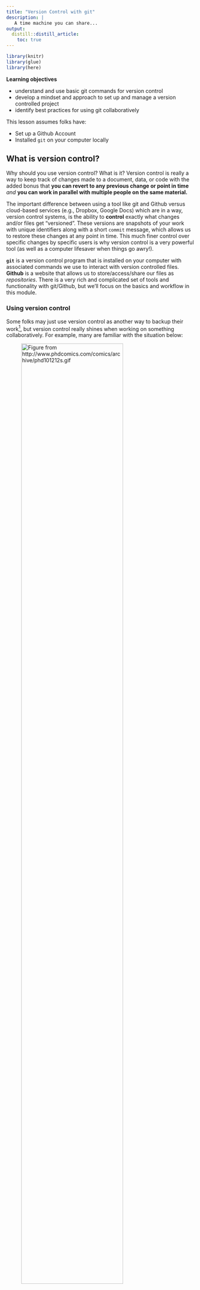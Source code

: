 ```yaml
---
title: "Version Control with git"
description: | 
   A time machine you can share...
output: 
  distill::distill_article:
    toc: true
---
```


```r

library(knitr)
library(glue)
library(here)

```

::: {.obj}
**Learning objectives**

-   understand and use basic git commands for version control
-   develop a mindset and approach to set up and manage a version controlled project
-   identify best practices for using git collaboratively
:::

This lesson assumes folks have: 

 - Set up a Github Account
 - Installed `git` on your computer locally

## What is version control?

Why should you use version control? What is it? Version control is really a way to keep track of changes made to a document, data, or code with the added bonus that **you can revert to any previous change or point in time** *and* **you can work in parallel with multiple people on the same material.** 

The important difference between using a tool like git and Github versus cloud-based services (e.g., Dropbox, Google Docs) which are in a way, version control systems, is the ability to **control** exactly what changes and/or files get "versioned". These versions are snapshots of your work with unique identifiers along with a short `commit` message, which allows us to restore these changes at any point in time. This much finer control over specific changes by specific users is why version control is a very powerful tool (as well as a computer lifesaver when things go awry!). 

**`git`** is a version control program that is installed on your computer with associated commands we use to interact with version controlled files. **Github** is a website that allows us to store/access/share our files as *repositories*. There is a very rich and complicated set of tools and functionality with git/Github, but we'll focus on the basics and workflow in this module.

### Using version control

Some folks may just use version control as another way to backup their work^[ [Git xkcd](https://xkcd.com/1597/) ], but version control really shines when working on something collaboratively. For example, many are familiar with the situation below:

![Figure from http://www.phdcomics.com/comics/archive/phd101212s.gif](images/final_doc_phd_comics.png){width=80% .external} 

<br>

The comic shows a single thesis document, but really the situation isn't any different than a big data analysis project, or preparation of a product. A common series of steps are generally taken by a multiple people, for example:

 1. Download/gather data
 2. Clean/transform data
 3. Analyze and visualize data
 4. Produce a front facing product or report
 
The reality is when assigning these tasks (or subtask), there is often overlap. Or maybe one piece depends on another. Complex collaborative projects really require some forethought in how to set things up so everyone can seamlessly stitch their contribution into the overall fabric of a project without holding up the process for other team members.

<aside>

With version control, if changes you make break things, it's easy to revert or get back to an earlier working version using the [commit timeline](https://git-scm.com/book/en/v2/Git-Basics-Viewing-the-Commit-History), because we have access to the history our changes.

</aside>

:::challenge

<font color="#009E73">**Pause and Discuss!**</font> 

<p style="line-height: 1.5em;">
If you had 10 people to work on a big project with steps outlined above, how would you approach it? How would you break out these pieces or subtasks? How would you track progress? 
</p>
:::

<br>


This module will cover version control with **`git`**, including the basic commands, but it's important to remember:  

 > **Understanding and learning how to approach, setup, and implement collaborative projects with version control are just as important as learning `git` commands**

Developing the skills to organize and collaborate effectively by using tools like `git` to integrate work together is really at the root of successful version control! What we want you to come away with is a real understanding of not just the `git` commands but how to implement version control so it's useful (not just another way to back things up...see below).



![*Learn to leverage the power of git for things other than just a backup!* (Figure from https://xkcd.com/1597/)](images/xkcd_using_git.png){width=60% .external}

(ref:xkcdGit) *Learn to leverage the power of git for things other than just a backup! (Figure from https://xkcd.com/1597/)*

```r

include_graphics(here("images/xkcd_using_git.png"))

```


## Learning `git` through a project

Sometimes the best way to learn is to walk through a real-world example. Let's walk through a simplified example of a common set of tasks a team may face using R and learning `git` along the way.

Lets imagine we have a team of 3 folks, <font color="#5f3dc4">**Jo**</font>, <font color="#2b8a3e">**Mo**</font>, and <font color="#e67700">**Main**</font>. Each has a unique skill set, and each knows how to use `R` and `git`. The team is tasked with downloading and visualizing flow data for a specific river gage to provide status report updates on a monthly basis, which are used for various regulatory actions (i.e., how much water is available for diversion, how flows relate to period of record averages, etc). 

```r

include_graphics(here("images", "team_and_task_annot.png"))

```


Let's get started! First we need to make sure everything is setup and installed.

### Setup `git` locally

We highly recommend Jenny Bryan & Jim Hester's [happygitwithr](https://happygitwithr.com) website because it covers everything (and more) that you may encounter when using `git` with R. In particular, please take a moment to check/update your `git` installation and configure Github. The following links will help with this:

 - [**Install Git**](https://happygitwithr.com/install-git.html)
 - [**Introduce yourself to Git**](https://happygitwithr.com/hello-git.html)

The {[`usethis`](https://usethis.r-lib.org/articles/articles/usethis-setup.html)} package is an excellent option to help you get things setup within R, like this:

```r

library(usethis)

use_git_config(user.name = "yoda", user.email = "yoda2021@example.org")

```

Remember, we only need to do this once!^[If you ever need to edit your global/git profile, you can use a situation report, `usethis::git_sitrep()` to see what settings exist and how to diagnose problems ]

### Create a Repository

There are several ways to create repositories on Github and with RStudio^[ [see this excellent overview of the various ways to create/link an RStudio project with a Github repository](https://happygitwithr.com/usage-intro.html) ]. We recommend the *[Github first](https://happygitwithr.com/new-github-first.html#new-github-first)* option as it's easiest to intialize and manage. 

Please go to Github.com and login. From there, let's create a new repository!

:::challenge

<font color="#009E73">**Challenge**</font> 

<p style="line-height: 1.5em;">
Please take a moment and create a new repository on Github following the [happygitwithr.com instructions](https://happygitwithr.com/new-github-first.html#new-github-first). 

  - Name the repository `water-is-life`
  - Check the **Add a README file** box at the bottom
  - Make this a public repository
</p>
:::

<details>
  <summary class="challenge-ans-title"><font color="#0072B2">**Click for Answers!**</font></summary>
  <div class="challenge-ans-body">

Hopefully you see something like this before you click the green **Create Repository** button.

```r

include_graphics(here("images", "newrepo.png"))

```

And then afterwards, a screen like this:

```r

include_graphics(here("images", "newrepo2.png"))

```

  </div>
</details>

The last piece to this is getting this repository which is currently in the "cloud" to a local copy on your computer. This is called **`cloning`**. To clone the repository to your computer, we need to do the following:

 - Copy the repository address. Make sure you've clicked **HTTPS** and the link in the box starts with `https://`. Copy that link to your clipboard.
 
```r

include_graphics(here("images", "clone_repo.png"))

```

 - Now open RStudio and navigate to **File > New Project > Version Control > Git**
 - In the ***Repository URL*** box, paste the link in, and hit **`Tab`**. The ***Project directory Name*** should automagically fill with the name of the repository. Go ahead and put this where you want it to live locally^[it's a good idea to store all your github repositories in one place, but avoid nesting git/RStudio projects inside other git/RStudio projects...it can cause headaches.] and hit **Create Project**. *Open in new session* is optional, but allows you to keep existing projects open.

 
```r

include_graphics(here("images", "newRgit_proj.png"))

``` 

Great! We should now have an RStudio project that is version controlled with `git`, and there is a local copy we can work with on our computer.

### Collaborative Github Settings

Since we are working on a collaborative project, we need to make sure our collaborators have access to make changes to our repository. Let's do that now:

 - Go to Github.com and login
 - Navigate to your repository `water-is-life`
 - Click on the **`Settings`** tab at the top
 - Click on **`Manage Access`** on the side bar on the left (you may need to enter your password or authentication again)
 - Click on **`Invite Collaborator`** and enter the username or email you want to add! 

So, if <font color="#e67700">**Main**</font> created the repository, they would need to add fellow collaborators to the repository. 

<aside>

You can access any public Github repository, including copying or cloning the repo to your computer. However, unless you are the owner, or have been added as a collaborator, you will not be able to commit changes (more on this later).

</aside>
 
```r

include_graphics(here("images", "git_settings.png"))

```

```r

include_graphics(here("images/git_manage_access.png"))

```

```r

include_graphics(here("images/git_invite_collaborators.png"))

```

 
### Branches & Conflicts

Often when teaching `git`, we start with the basic commands. However, it's important to consider one of the more powerful parts of using `git` is the ability to use **branches**. Branches, or branching, in `git`, is a way for multiple folks to work on the same repository independently, and a standardized way to integrate those changes back into the repository. Every repository typically starts with one single **`main`** branch. This is like the trunk of the tree, or the main train track. We can set up some additional branches off of this track, and if we want to merge them back in to make them available for our collaborators, we need to use something called a **pull request**. This is essentially a way to double check if there will be any conflicts between the work in the branch and the work in the **`main`**, and it also provides a way to document and review any changes. 

<aside>

Even if you are the only person working in a repo, it's a good habit to use branches because if you realize the branch/work you are doing is a dead end, you can always delete a branch and return to the the **`main`** track and pick things up where you last left off.

</aside>
 

```r

include_graphics(here("images", "commit_branch_tracks.png"))

```

### Create a branch

In our example we want to make sure we keep our **`main`** branch clean and up-to-date with changes we are happy with...all other work will go through a branch, pull request, review, and merge process to minimize conflicts or duplication of work.

<font color="#5f3dc4">**Jo**</font> is a wizard at grabbing the data we want to work with and saving it in an organized way. She's cloned the repository to her computer, and first thing she wants to do is create a fresh branch to work off of, so her changes can be reviewed before being `merged` into the **`main`** branch.

We can create a branch in RStudio in one of two ways:

 - `Tools > Terminal > New Terminal` and look for the Terminal tab in RStudio. Click on it, and at the prompt, type `git checkout -b BRANCH_NAME`.
 - Using the **`Git`** tab in RStudio and clicking on the **`New Branch`** button, type in the branch name, make sure the Remote is set to `origin` and click **`Create`**!
 
Let's create a new branch called `jo_download_data`. Ideally, each team member will do the same, and each of these branches comes from the **`main`** branch, which is the main trunk or "clean" version of the project.

```r
include_graphics(here("images/new_branch_1.png"))
```


(ref:startingBranch) <font color="#5f3dc4">**Jo**</font> creates a new branch from **`main`** to do her data download task.

```r

include_graphics(here("images/jo_data_gather_branch.png"))

```

 
### Download Data: `add`, `commit`, `push`

Jo's task is to download the data. Because this is a task that will need to happen regularly, she writes a function to download the specific river discharge data to an organized set of folders. She runs the function to get the most recent data, and saves it locally *on her version of the repository!*

As she works, the general process she follows is: 

 1. Do some work, add some files, scripts, etc. To version control these changes, we need to stage or `add` that work so it can be *versioned* by `git`. We do this with `git add <my_file>` or check the **`Staged`** buttons in the RStudio `git` panel.
 
 2. Add a `commit` message that is succinct but descriptive (i.e., `added water data files`). These are the messages you'll be able to go back to if you want to travel back in time and see a different version of something...so be kind to your future self and add something helpful. 
 3. `push` this up to the Github `remote` repository in the cloud! 
 
 Remember, you can commit as frequently as you like, and push at the end of the day, or push every time you commit. The timestamp identifier is added with a commit message, not with the push.
 
:::challenge

<font color="#009E73">**You Try!**</font> 

<p style="line-height: 1.5em;">

Take the following function and:
 
 - Make a new folder in your project called `code`, save as a script called `01_download_data.R`
 - `stage` it (either through the Git tab, or via `git add`), 
 - `commit` (add a message!), 
 - `push` to the `jo_download_data` branch

</p>

```r
library(fs)
library(dataRetrieval)
library(readr)
library(glue)

# make a function to download data, defaults to current date for end

# function: dates as "YYYY-MM-DD"
get_daily_flow <- function(gage_no){

  # create folder to save data
  fs::dir_create("data_raw")

  # set parameters to download data
  siteNo <- gage_no # The USGS gage number
  pCode <- "00060" # 00060 is discharge parameter code

  # get NWIS daily data: CURRENT YEAR
  dat <- readNWISdv(siteNumbers = siteNo,
                    parameterCd = pCode)
  # add water year
  dat <- addWaterYear(dat)
  # rename the columns
  dat <- renameNWISColumns(dat)

  # save out
  write_csv(dat,
            file =
              glue("data_raw/nfa_updated_{Sys.Date()}.csv"))
}

# RUN with:
#siteNo <- "11427000"# NF American River
# get_daily_flow(siteNo)

```
 
:::

<details>
  <summary class="challenge-ans-title"><font color="#0072B2">**Answers!**</font></summary>
  <div class="challenge-ans-body">

Once we've made our script and saved it in the `code` folder, we should see something like this in our **`Git`** tab... notice the change when the box is checked.

```r

include_graphics(c(here("images/git_add-1.png"), here("images/git_add-2.png")))

```

Next we want to **`commit`** and add a message. Note when we first click the `Commit` button, we'll see this screen:

```r

include_graphics(here("images/git_staged_1.png"))

```

Then when we enter a `commit` message and click `Commit`, we'll end up with this, which tells us our commit worked...but it's still only *local*! Note we'll have a message saying our branch is "*`ahead of origin/jo_download_data by 1 commit.`*" That's ok, it just means we still need to **`push`** our changes up to the branch.

```r

include_graphics(here("images/git_commit_commit.png"))

```

The final step is to **`push`** our changes up to the cloud. Click **`Push`** and hopefully we will get  message back like this. This means things worked...a final check would be go to Github and make sure the file is online!

```r

include_graphics(here("images/git_push_return.png"))

```


  </div>
</details>

 

<aside>
 
 Think of every commit you make as a train station. The more commits you make (and the more descriptive they are) the easier it will be to get around...particularly because your train can travel *back in time*!
 
</aside>

### Pull Requests

The next step in this `version control` odyssey is to get <font color="#5f3dc4">**Jo's**</font> work into the **`main`** branch. Here we use a ***Pull Request***. This is a way to review the changes, check for any conflicts (if for instance, folks were working on the same file), and then **Merge** these changes into the **`main`** branch. Then we can delete the branch, and create another one to work on the next task, and so on.

Here's what we might see on Github if we visited our `water-is-life` repository after we pushed our changes up. First, we will hopefully see an option to make a pull request because Github recognizes there are changes from another branch that aren't in the `main` branch. We want to click the **Compare and pull request** button.

```r

include_graphics(here("images/git_pr1.png"))

```

Next we have an option to add some additional descriptions, comments, about what this PR (pull request) is doing, and why. We can tag a review, add labels, milestones, etc. These are all helpful for keeping track of what's done and what's not.

```r

include_graphics(here("images/git_pr2.png"))

```

After we click the green **Create pull request** button, we should see something that looks like the following. **Important**! We ideally will see a green checkmark with a message "**This branch has no conflicts with the base branch**, which means, our **`main`** branch can easily merge this new work in! 

<aside>

`merge conflicts` are not something to be worried about, they happen, and there are a number of ways to resolve them. A good resource and walk through using [Github is here](https://docs.github.com/en/github/collaborating-with-issues-and-pull-requests/resolving-a-merge-conflict-on-github), or with [command line here](https://docs.github.com/en/github/collaborating-with-issues-and-pull-requests/resolving-a-merge-conflict-using-the-command-line).

</aside>

<aside>

**Exiting `vim`**: if you end up in a text editor and aren't sure how to exit, you may be in `vim`. It is the default editor for many systems and programs. To exit without saving changes, hit **`Esc`**, then type **`:q!`** and hit **`Enter`**. To save changes, hit **`Esc`** and then type **`:wq`** and hit **`Enter`**.

</aside>

```r

include_graphics(here("images/git_pr3.png"))

```

Go ahead and click **Merge pull request**, and wait until you see a screen shortly after that says the **Pull request was successfully merged and closed**! 

```r

include_graphics(here("images/git_pr4.png"))

```

### `fetch` and `pull`

Now that <font color="#5f3dc4">**Jo**</font> has completed the first part of the team task, we want to move to the second task, which is cleaning the data. Thankfully <font color="#2b8a3e">**Mo**</font> is a great data analyst, and has a script that will clean up the code and visualize it for us. But first, <font color="#2b8a3e">**Mo**</font> needs to `pull` the changes that <font color="#5f3dc4">**Jo**</font> just merged into the `main` repository. There are two approaches to this. One is to use a `git fetch`, the other is a `git pull`. The main difference between the two: 

 - **`fetch`**: The safe version, because it downloads any remote content from the repository, but *does not update your local repository state*. It just keeps a copy of the remote content, leaving any current work intact. To fully integrate the new content, we need to follow a `fetch` by a `merge`.
 - **`pull`**: This downloads the remote content and then immediately `merges` the content with your local state, but if you have pending work, this will create something called a **merge conflict**^[https://docs.github.com/en/github/collaborating-with-issues-and-pull-requests/resolving-a-merge-conflict-on-github]. 
 
So, <font color="#2b8a3e">**Mo**</font> needs to **`pull`** changes in to his branch from `main` and proceed with the task. Here we assume <font color="#5f3dc4">**Jo**</font> has already completed work on her branch to download data and clean and transform the data.
 
```r

include_graphics(here("images/gather_clean_data_together_3b.png"))

```


:::challenge

<font color="#009E73">**You Try!**</font> 

<p style="line-height: 1.5em;">

Take the following code from <font color="#2b8a3e">**Mo**</font> and:  

 - create a unique branch: `mo_cleanviz`
 - save [**this code**](https://raw.githubusercontent.com/ryanpeek/water-is-life/main/code/02_clean_visualize.R) to a new script at `code/02_clean_visualize.R`
 - `stage` it (either through the Git tab, or via `git add`), 
 - `commit` (add a message!), 
 - `push` to <font color="#2b8a3e">**Mo's**</font> branch
 - Finish by adding a Pull Request and merging back to **`main`**!

</p>
 
:::

<details>
  <summary class="challenge-ans-title"><font color="#0072B2">**Answers!**</font></summary>
  <div class="challenge-ans-body">

So we now have a `commit` history that might look something like this.

```r

include_graphics(glue("images/gather_clean_data_together_5.png"))

```

What is one explanation for commit **4**?

  </div>
</details>


## Additional Git Details

While there are many more details important to learning version control, many come with more practice and expertise. However, a few important tidbits:

 - When working on Github, there are options for `private` and `public` repositories. `private` repos are only visible to you and any collaborators you've added to your repo. 
 - `.gitignore`: use it to ignore entire directories and other files, especially files >= 125MB, and for files that you may use for internal analysis (e.g., rds) that may be quite large. Github will complain with any file over about ~50MB, and will not be very feasible with files greater than 100MB.



## Additional Resources & Tutorials

 - https://swcarpentry.github.io/git-novice/
 - https://learngitbranching.js.org
 - [r for excel with github](https://rstudio-conf-2020.github.io/r-for-excel/github.html)
 - [Excuse me do you have a moment to talk version control by Jenny Bryan](https://peerj.com/preprints/3159/)
 - [Github for project management](https://openscapes.github.io/series/github-issues.html)

- git vaccinate with usethis to insure no issues with hidden/secure files

- discuss committing .html, shapefiles, etc. 
- Ignore large files or data. 


<br> 

<link rel="stylesheet" href="https://maxcdn.bootstrapcdn.com/bootstrap/4.0.0/css/bootstrap.min.css" integrity="sha384-Gn5384xqQ1aoWXA+058RXPxPg6fy4IWvTNh0E263XmFcJlSAwiGgFAW/dAiS6JXm" crossorigin="anonymous">

<a href="index.html" class="btn btn-secondary" style="float: left">Previous module:<br> Project Management</a>
<a href="m_version_control.html" class="btn btn-secondary" style="float: right;">Next module:<br> Iteration</a>  
